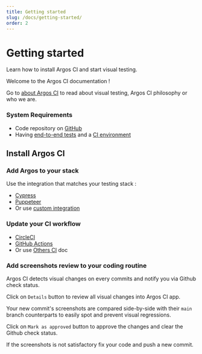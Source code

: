 ```yaml
---
title: Getting started
slug: /docs/getting-started/
order: 2
---
```



# Getting started

Learn how to install Argos CI and start visual testing.

Welcome to the Argos CI documentation !

Go to [about Argos CI](/docs/about-argos-ci) to read about visual testing, Argos CI philosophy or who we are.

### System Requirements

- Code repository on [GitHub](https://github.com/)
- Having [end-to-end tests](https://kentcdodds.com/blog/static-vs-unit-vs-integration-vs-e2e-tests) and a [CI environment](https://docs.github.com/en/actions/automating-builds-and-tests/about-continuous-integration)

## Install Argos CI

### Add Argos to your stack

Use the integration that matches your testing stack :

- [Cypress](/docs/integrations/cypress)
- [Puppeteer](/docs/integrations/puppeteer)
- Or use [custom integration](/docs/integrations/custom-integration)

### Update your CI workflow

- [CircleCI](/docs/ci-config/circle-ci)
- [GitHub Actions](/docs/ci-config/github-actions)
- Or use [Others CI](/docs/ci-config/others-ci) doc

### Add screenshots review to your coding routine

Argos CI detects visual changes on every commits and notify you via Github check status.

Click on `Details` button to review all visual changes into Argos CI app.

<GithubMergeStatus status="error" mb="40px" maxWidth="500px" />

Your new commit's screenshots are compared side-by-side with their `main` branch counterparts to easily spot and prevent visual regressions.

<ArgosInBrowser approved={false} mb="40px" maxWidth="600px" />

Click on `Mark as approved` button to approve the changes and clear the Github check status.

If the screenshots is not satisfactory fix your code and push a new commit.
